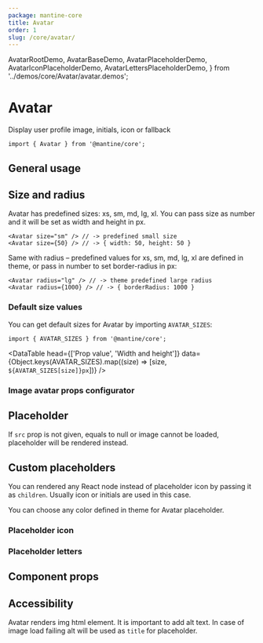 ```yaml
---
package: mantine-core
title: Avatar
order: 1
slug: /core/avatar/
---
```


  AvatarRootDemo,
  AvatarBaseDemo,
  AvatarPlaceholderDemo,
  AvatarIconPlaceholderDemo,
  AvatarLettersPlaceholderDemo,
} from '../demos/core/Avatar/avatar.demos';

# Avatar

Display user profile image, initials, icon or fallback

<PageHeader
  source="mantine-core/src/Avatar/Avatar.tsx"
  docs="core/Avatar.mdx"
  package="@mantine/core"
/>

```tsx
import { Avatar } from '@mantine/core';
```

<AvatarRootDemo />

## General usage

<AvatarBaseDemo />

## Size and radius

Avatar has predefined sizes: xs, sm, md, lg, xl.
You can pass size as number and it will be set as width and height in px.

```tsx
<Avatar size="sm" /> // -> predefined small size
<Avatar size={50} /> // -> { width: 50, height: 50 }
```

Same with radius – predefined values for xs, sm, md, lg, xl are defined in <GatsbyLink to="/theming">theme</GatsbyLink>,
or pass in number to set border-radius in px:

```tsx
<Avatar radius="lg" /> // -> theme predefined large radius
<Avatar radius={1000} /> // -> { borderRadius: 1000 }
```

### Default size values

You can get default sizes for Avatar by importing `AVATAR_SIZES`:

```tsx
import { AVATAR_SIZES } from '@mantine/core';
```

<DataTable
  head={['Prop value', 'Width and height']}
  data={Object.keys(AVATAR_SIZES).map((size) => [size, `${AVATAR_SIZES[size]}px`])}
/>

### Image avatar props configurator

<AvatarConfigurator />

## Placeholder

If `src` prop is not given, equals to null or image cannot be loaded, placeholder will be rendered instead.

<AvatarPlaceholderDemo />

## Custom placeholders

You can rendered any React node instead of placeholder icon by passing it as `children`. Usually icon or initials are used in this case.

You can choose any color defined in <GatsbyLink to="/theming">theme</GatsbyLink> for Avatar placeholder.

### Placeholder icon

<AvatarIconPlaceholderDemo />

### Placeholder letters

<AvatarLettersPlaceholderDemo />

## Component props

<PropsTable component="Avatar" />

## Accessibility

Avatar renders img html element. It is important to add alt text.
In case of image load failing alt will be used as `title` for placeholder.
